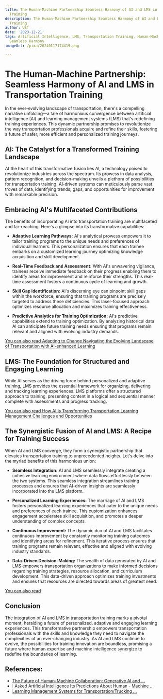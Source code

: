 ```yaml
---
title: The Human-Machine Partnership Seamless Harmony of AI and LMS in Transportation
  Training
description: The Human-Machine Partnership Seamless Harmony of AI and LMS in Transportation
  Training
author: Usf
date: '2023-12-21'
tags: Artificial Intelligence, LMS, Transportation Training, Human-Machine Partnership,
  Seamless Harmony
imageUrl: /pixa/20240117174419.png

---
```

# The Human-Machine Partnership: Seamless Harmony  of AI and LMS in Transportation Training

In the ever-evolving landscape of transportation,  there's a compelling narrative unfolding—a tale of harmonious convergence between artificial intelligence  (AI) and learning  management systems (LMS) that's redefining training experiences. This dynamic partnership promises to revolutionize the way transportation professionals acquire and refine their skills, fostering  a future of safer, more efficient and personalized training journeys.

## AI:  The  Catalyst for a Transformed Training  Landscape

At the heart of this transformative fusion lies AI, a technology poised to revolutionize industries across the  spectrum. Its prowess in data analysis, pattern  recognition, and decision-making unveils a plethora of  possibilities for transportation  training. AI-driven systems can meticulously parse vast troves of  data, identifying trends, gaps,  and opportunities for improvement with remarkable precision.

## Embracing AI's Multifaceted Contributions

The benefits of incorporating AI into transportation training are multifaceted and far-reaching. Here's a glimpse into its transformative capabilities:

- **Adaptive Learning  Pathways:** AI's analytical prowess empowers it to tailor training programs to the unique  needs and preferences of individual learners. This personalization ensures that each trainee embarks on a customized learning journey optimizing knowledge acquisition and skill development.

- **Real-Time Feedback and Assessment:** With AI's unwavering vigilance, trainees receive immediate feedback on their  progress enabling them to identify areas for  improvement and reinforce their strengths. This real-time assessment fosters a continuous cycle  of learning and growth.

-  **Skill Gap Identification:** AI's discerning eye can pinpoint skill gaps within the workforce, ensuring that training programs  are precisely targeted to address  these deficiencies. This laser-focused approach optimizes  resource allocation and  maximizes training effectiveness.

- **Predictive Analytics for Training Optimization:** AI's predictive capabilities extend to training optimization. By analyzing historical data AI can anticipate future training needs ensuring that programs remain relevant  and  aligned with evolving industry demands.

[You can also read Adapting to Change Navigating the Evolving Landscape  of Transportation  with  AI-enhanced Learning](Adapting%20to%20Change%20Navigating%20the%20Evolving%20Landscape%20of%20Transportation%20with%20AI-enhanced%20Learning)


## LMS: The Foundation for Structured and Engaging Learning

While AI serves as the driving force behind personalized and adaptive training, LMS provides the essential framework for organizing, delivering  and  tracking learning experiences. LMS platforms offer a structured approach to training, presenting content  in a logical and sequential manner complete with assessments  and progress  tracking.

[You can also  read How AI is Transforming Transportation Learning Management Challenges and Opportunities](How%20AI%20is%20Transforming%20Transportation%20Learning%20Management%20Challenges%20and%20Opportunities)


## The Synergistic Fusion of AI and  LMS: A Recipe for Training Success

When AI and LMS converge, they form  a synergistic partnership that elevates transportation training to unprecedented heights. Let's  delve into the myriad benefits of this harmonious union:

- **Seamless  Integration:** AI and LMS seamlessly integrate creating a cohesive learning environment where data flows effortlessly  between the two systems. This seamless  integration streamlines training processes  and ensures that AI-driven insights are seamlessly incorporated  into the LMS platform.

- **Personalized Learning Experiences:** The marriage of AI and LMS fosters  personalized learning experiences that cater to the unique needs and  preferences of each trainee. This customization enhances engagement accelerates skill acquisition, and  promotes a deeper understanding  of complex  concepts.

- **Continuous Improvement:** The dynamic duo of AI and  LMS facilitates continuous improvement by  constantly monitoring training outcomes and identifying  areas for refinement. This iterative process ensures that training programs remain relevant, effective and aligned  with evolving industry standards.

-  **Data-Driven Decision-Making:** The wealth of data generated by AI and LMS empowers transportation organizations to make informed decisions regarding training strategies, resource allocation, and curriculum development. This data-driven approach optimizes training investments and ensures that  resources are directed towards  areas  of  greatest need.

[You can also read ]()


## Conclusion

The integration of AI and  LMS  in transportation training marks a  pivotal moment, heralding a future of personalized, adaptive  and engaging learning experiences. This transformative partnership  empowers transportation professionals with the skills and knowledge they need to navigate the complexities of an ever-changing industry. As AI and LMS continue to evolve, the possibilities for training innovation are  boundless, promising a future where human expertise  and machine intelligence synergize to redefine the boundaries of learning.

## References:
- [The Future of Human-Machine Collaboration: Generative AI and ...](https://www.linkedin.com/pulse/future-human-machine-collaboration-generative-ai-beyond-cloudtern-mchoc)
- [I Asked Artificial Intelligence Its Predictions About Human - Machine ...](https://fahrikarakas.medium.com/i-asked-artificial-intelligence-its-predictions-about-human-machine-integration-15b19ac7d416)
- [Learning Management Systems for Transportation/Trucking ...](https://elearningindustry.com/directory/software-categories/learning-management-systems/industries/transportation-trucking-railroad/page/2)
